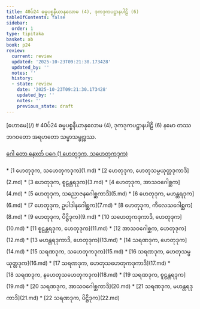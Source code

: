 ```yaml
---
title: 40ပ်24 ဓမ္မပစ္စနီယာနုလောမ (4), ဒုကဒုကပဋ္ဌာနပါဠိ (6)
tableOfContents: false
sidebar:
  order: 1
type: tipitaka
basket: ab
book: p24
review:
  current: review
  updated: '2025-10-23T09:21:30.173428'
  updated_by: ''
  notes: ''
  history:
  - state: review
    date: '2025-10-23T09:21:30.173428'
    updated_by: ''
    notes: ''
    previous_state: draft
---
```



<ReviewStatus review={frontmatter.review} showDetails={true} />

<HypothesisAnnotation frontmatter={frontmatter} />

<Paragraph type="center" book="p24">
[ဟောမေ](/)
</Paragraph>

<Paragraph type="center" book="p24">
# 40ပ်24 ဓမ္မပစ္စနီယာနုလောမ (4), ဒုကဒုကပဋ္ဌာနပါဠိ (6)
</Paragraph>

<Paragraph number="1" book="p24">
နမော တဿ ဘဂဝတော အရဟတော သမ္မာသမ္ဗုဒ္ဓဿ.

[ဂေါ တော နေxတ် ပဂေ (1 ဟေတုဒုက, သဟေတုကဒုက)](1.md)



</Paragraph>

<TableOfContents book="p24" section="40">
* [1 ဟေတုဒုက, သဟေတုကဒုက](1.md)
* [2 ဟေတုဒုက, ဟေတုသမ္ပယုတ္တဒုကာဒိ](2.md)
* [3 ဟေတုဒုက, စူဠန္တရဒုက](3.md)
* [4 ဟေတုဒုက, အာသဝဂေါစ္ဆက](4.md)
* [5 ဟေတုဒုက, သညောဇနဂေါစ္ဆကာဒိ](5.md)
* [6 ဟေတုဒုက, မဟန္တရဒုက](6.md)
* [7 ဟေတုဒုက, ဥပါဒါနဂေါစ္ဆက](7.md)
* [8 ဟေတုဒုက, ကိလေသဂေါစ္ဆက](8.md)
* [9 ဟေတုဒုက, ပိဋ္ဌိဒုက](9.md)
* [10 သဟေတုကဒုကာဒိ, ဟေတုဒုက](10.md)
* [11 စူဠန္တရဒုက, ဟေတုဒုက](11.md)
* [12 အာသဝဂေါစ္ဆက, ဟေတုဒုက](12.md)
* [13 မဟန္တရဒုကာဒိ, ဟေတုဒုက](13.md)
* [14 သရဏဒုက, ဟေတုဒုက](14.md)
* [15 သရဏဒုက, သဟေတုကဒုက](15.md)
* [16 သရဏဒုက, ဟေတုသမ္ပယုတ္တဒုက](16.md)
* [17 သရဏဒုက, ဟေတုသဟေတုကဒုကာဒိ](17.md)
* [18 သရဏဒုက, နဟေတုသဟေတုကဒုက](18.md)
* [19 သရဏဒုက, စူဠန္တရဒုက](19.md)
* [20 သရဏဒုက, အာသဝဂေါစ္ဆကာဒိ](20.md)
* [21 သရဏဒုက, မဟန္တရဒုကာဒိ](21.md)
* [22 သရဏဒုက, ပိဋ္ဌိဒုက](22.md)
</TableOfContents>